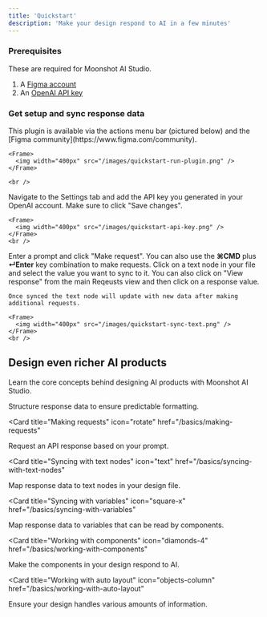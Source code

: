 ```yaml
---
title: 'Quickstart'
description: 'Make your design respond to AI in a few minutes'
---
```


### Prerequisites

These are required for Moonshot AI Studio.

1. A [Figma account](https://www.figma.com/)
2. An [OpenAI API key](https://platform.openai.com/api-keys)

### Get setup and sync response data

<Steps>
  <Step title="Open Moonshot AI Studio">
    This plugin is available via the actions menu bar (pictured below) and the [Figma community](https://www.figma.com/community).

    <Frame>
      <img width="400px" src="/images/quickstart-run-plugin.png" />
    </Frame>

    <br />
  </Step>
  <Step title="Add your OpenAI API key">
    Navigate to the Settings tab and add the API key you generated in your OpenAI account. Make sure to click "Save changes".

    <Frame>
      <img width="400px" src="/images/quickstart-api-key.png" />
    </Frame>
    <br />
  </Step>
  <Step title="Make a request">
    Enter a prompt and click "Make request". You can also use the <b>⌘CMD</b> plus <b>↵Enter</b> key combination to make requests.
  </Step>
  <Step title="Sync data to a text node">
    Click on a text node in your file and select the value you want to sync to it. You can also click on "View response" from the main Reqeusts view and then click on a response value.

    Once synced the text node will update with new data after making additional requests.

    <Frame>
      <img width="400px" src="/images/quickstart-sync-text.png" />
    </Frame>
    <br />
  </Step>
</Steps>

## Design even richer AI products

Learn the core concepts behind designing AI products with Moonshot AI Studio.

<CardGroup>

<Card title="Defining schemas" icon="code" href="/basics/defining-schemas">
  Structure response data to ensure predictable formatting.
</Card>

<Card
  title="Making requests"
  icon="rotate"
  href="/basics/making-requests"
>
  Request an API response based on your prompt.
</Card>

<Card
  title="Syncing with text nodes"
  icon="text"
  href="/basics/syncing-with-text-nodes"
>
  Map response data to text nodes in your design file.
</Card>

<Card
  title="Syncing with variables"
  icon="square-x"
  href="/basics/syncing-with-variables"
>
  Map response data to variables that can be read by components.
</Card>

<Card
  title="Working with components"
  icon="diamonds-4"
  href="/basics/working-with-components"
>
  Make the components in your design respond to AI.
</Card>

<Card
  title="Working with auto layout"
  icon="objects-column"
  href="/basics/working-with-auto-layout"
>
  Ensure your design handles various amounts of information.
</Card>

</CardGroup>
